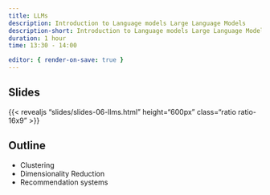 ```yaml
---
title: LLMs
description: Introduction to Language models Large Language Models 
description-short: Introduction to Language models Large Language Models  
duration: 1 hour
time: 13:30 - 14:00

editor: { render-on-save: true }
---
```


## Slides

{{< revealjs "slides/slides-06-llms.html" height="600px" class="ratio ratio-16x9" >}}


## Outline

- Clustering
- Dimensionality Reduction 
- Recommendation systems

